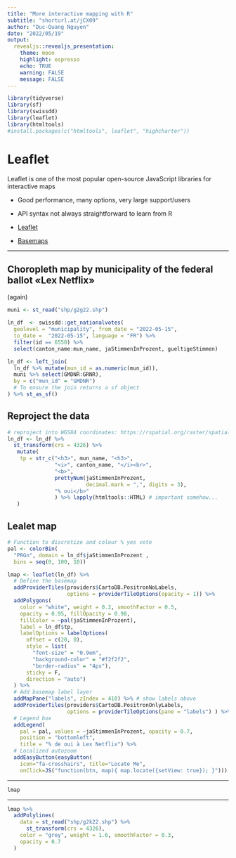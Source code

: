 ```yaml
---
title: "More interactive mapping with R"
subtitle: "shorturl.at/jCX09"
author: "Duc-Quang Nguyen"
date: "2022/05/19"
output: 
  revealjs::revealjs_presentation:
    theme: moon
    highlight: espresso
    echo: TRUE
    warning: FALSE
    message: FALSE
---
```




```r
library(tidyverse)
library(sf)
library(swissdd)
library(leaflet)
library(htmltools)
#install.packages(c("htmltools", leaflet", "highcharter"))
```

# Leaflet

Leaflet is one of the most popular open-source JavaScript libraries for interactive maps

+  Good performance, many options, very large support/users
-  API syntax not always straightforward to learn from R 

* [Leaflet](https://rstudio.github.io/leaflet/)
* [Basemaps](http://leaflet-extras.github.io/leaflet-providers/preview/index.html)

---

## Choropleth map by municipality of the federal ballot «Lex Netflix» 
 (again)


```r
muni <- st_read("shp/g2g22.shp")

ln_df  <- swissdd::get_nationalvotes(
  geolevel = "municipality", from_date = "2022-05-15", 
  to_date =  "2022-05-15", language = "FR") %>% 
  filter(id == 6550) %>% 
  select(canton_name:mun_name, jaStimmenInProzent, gueltigeStimmen)

ln_df <- left_join(
  ln_df %>% mutate(mun_id = as.numeric(mun_id)), 
  muni %>% select(GMDNR:GRNR), 
  by = c("mun_id" = "GMDNR")
  # To ensure the join returns a sf object
) %>% st_as_sf()

```

## Reproject the data

```r
# reproject into WGS84 coordinates: https://rspatial.org/raster/spatial/6-crs.html
ln_df <- ln_df %>% 
  st_transform(crs = 4326) %>% 
   mutate(
    tp = str_c("<h3>", mun_name, "<h3>",
               "<i>", canton_name, "</i><br>",
               "<b>",
               prettyNum(jaStimmenInProzent, 
                         decimal.mark = ",", digits = 3),
               "% oui</b>"
               ) %>% lapply(htmltools::HTML) # important somehow...
   )
```


## Lealet map

```r
# Function to discretize and colour % yes vote
pal <- colorBin(
  "PRGn", domain = ln_df$jaStimmenInProzent , 
  bins = seq(0, 100, 10))

lmap <- leaflet(ln_df) %>%
  # Define the basemap 
  addProviderTiles(providers$CartoDB.PositronNoLabels,
                   options = providerTileOptions(opacity = 1)) %>%
  addPolygons( 
    color = "white", weight = 0.2, smoothFactor = 0.5,
    opacity = 0.95, fillOpacity = 0.98,
    fillColor = ~pal(jaStimmenInProzent),
    label = ln_df$tp,
    labelOptions = labelOptions(
      offset = c(20, 0),
      style = list(
        "font-size" = "0.9em",
        "background-color" = "#f2f2f2",
        "border-radius" = "4px"),
      sticky = F,
      direction = "auto")
  ) %>% 
  # Add basemap label layer
  addMapPane("labels", zIndex = 410) %>% # show labels above      
  addProviderTiles(providers$CartoDB.PositronOnlyLabels,
                   options = providerTileOptions(pane = "labels") ) %>%
  # Legend box
  addLegend(
    pal = pal, values = ~jaStimmenInProzent, opacity = 0.7,
    position = "bottomleft",
    title = "% de oui à Lex Netflix") %>%
  # Localized autozoom 
  addEasyButton(easyButton(
    icon="fa-crosshairs", title="Locate Me",
    onClick=JS("function(btn, map){ map.locate({setView: true}); }")))


```

---

```r

lmap

```

---

```r
lmap %>% 
  addPolylines(
    data = st_read("shp/g2k22.shp") %>% 
      st_transform(crs = 4326),
    color = "grey", weight = 1.6, smoothFactor = 0.3,
    opacity = 0.7
  ) 

```

